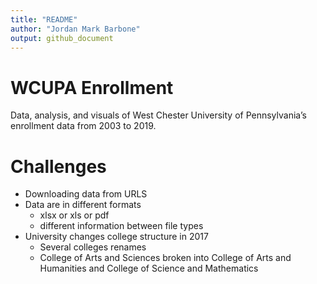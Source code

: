 ```yaml
---
title: "README"
author: "Jordan Mark Barbone"
output: github_document
---
```


# WCUPA Enrollment

Data, analysis, and visuals of West Chester University of Pennsylvania's enrollment data from 2003 to 2019.

# Challenges

+ Downloading data from URLS
+ Data are in different formats
    - xlsx or xls or pdf
    - different information between file types
+ University changes college structure in 2017
    - Several colleges renames
    - College of Arts and Sciences broken into College of Arts and Humanities and College of Science and Mathematics

